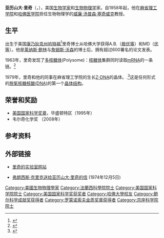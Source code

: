 {{Infobox scientist
| name = 亚历山大·里奇<br />Alexander Rich 
| birth_date = {{birth date|1924|11|15}}
| birth_place = 美国[[康乃狄克州|康乃狄克州]], [[哈特福|哈特福]]
| death_date  = {{death date and age|2015|4|27|1924|11|15}}
| death_place = 美国马萨诸塞州，波士顿
| residence = 美国马萨诸塞州，剑桥
| nationality = 美国
| field = 生物物理学
| work_institution = [[麻省理工学院|麻省理工学院]]
| alma_mater = [[哈佛大学|哈佛大学]]
| influences = [[弗朗西斯·克里克|弗朗西斯·克里克]]<ref>{{cite journal|title=Obituary: Francis Crick (1916-2004)|pages=845–847|issn=1476-4687|journal=Nature|volume=430|issue=7002|date=2004-08-19|doi=10.1038/430845a|url=https://www.ncbi.nlm.nih.gov/pubmed/15318208|accessdate=2019-05-26|author=Alexander Rich, Charles F. Stevens|pmid=15318208|archive-date=2019-05-02|archive-url=https://web.archive.org/web/20190502184601/https://www.ncbi.nlm.nih.gov/pubmed/15318208|dead-url=no}}</ref>
| known_for  = 发现[[多核糖体|多核糖体]](Polysome)和[[Z-DNA|Z-DNA]]
| prizes = {{ubl | [[美国国家科学奖章|美国国家科学奖章]] | [[William_Procter_Prize_for_Scientific_Achievement|William Procter Prize for Scientific Achievement]] | 韦尔奇化学奖 | [[罗蒙诺索夫金质奖章|罗蒙诺索夫金质奖章]]}}
}}
'''亚历山大·里奇'''（{{lang-en|'''Alexander Rich'''}}，{{bd|1924年|11月15日|2015年|4月27日}}），美国[[生物学家|生物学家]]和[[生物物理学|生物物理学]]家。自1958年起，他在[[麻省理工学院|麻省理工学院]]和[[哈佛医学院|哈佛医学院]]担任生物物理学的[[威廉·汤普森·塞奇威克|威廉·汤普森·塞奇威克]]教授。

== 生平 ==
出生于美国[[康乃狄克州|康乃狄克州]][[哈特福|哈特福]]<ref name="vatican">{{Cite web |url=http://www.vatican.va/roman_curia/pontifical_academies/acdscien/2008/rich2008.pdf |title=存档副本 |accessdate=2014-10-20 |archive-date=2016-03-03 |archive-url=https://web.archive.org/web/20160303174012/http://www.vatican.va/roman_curia/pontifical_academies/acdscien/2008/rich2008.pdf |dead-url=no }}</ref>里奇博士从哈佛大学获得A.B.（[[拉丁文学位荣誉|极优等]]）和MD（[[拉丁文学位荣誉|优等]]）。他是[[莱纳斯·鲍林|莱纳斯·鲍林]]与[[詹姆斯·杜威·沃森|詹姆斯·沃森]]的博士后，拥有超过600署名的论文发表。

1963年，里奇发现了[[多核糖体|多核糖体]](Polysome)：[[核糖体|核糖体]]集群同时读取[[mRNA|mRNA]]的一条链。<ref name="Warner1963">{{cite journal |author=Warner JR, Knopf PM, Rich A |title=A MULTIPLE RIBOSOMAL STRUCTURE IN PROTEIN SYNTHESIS |journal=Proceedings of the National Academy of Sciences of the United States of America |volume=49 |issue= 1|pages=122–129 |year=1963 |pmid=13998950 |doi=10.1073/pnas.49.1.122 |pmc=300639|bibcode = 1963PNAS...49..122W }}</ref>

1979年，里奇和他的同事在麻省理工学院的生长[[Z-DNA|Z-DNA]]的晶体。.<ref name="Wang1979">{{cite journal |author=Wang AHJ, Quigley GJ, Kolpak FJ, Crawford JL, van Boom JH, Van der Marel G, and Rich A |title=Molecular structure of a left-handed double helical DNA fragment at atomic resolution |journal=Nature |volume=282 |issue=5740 |pages=680–686 |year=1979 |pmid=514347 |doi=10.1038/282680a0|bibcode = 1979Natur.282..680W }}</ref>这是任何形式的[[脱氧核糖核酸|脱氧核糖核酸(DNA)]]的第一个[[晶体结构|晶体结构]]。

== 荣誉和奖励 ==
* [[美国国家科学奖章|美国国家科学奖章]]，华盛顿特区（1995年）
* 韦尔奇化学奖 （2008年）

== 参考资料 ==
{{reflist}}

== 外部链接 ==
* {{En}}[http://web.mit.edu/biology/www/facultyareas/facresearch/rich.shtml 里奇的实验室网站]{{Wayback|url=http://web.mit.edu/biology/www/facultyareas/facresearch/rich.shtml |date=20100327044132 }}
* {{En}}[http://profiles.nlm.nih.gov/SC/B/B/X/W/ 弗朗西斯·克里克送给亚历山大·里奇的信]{{Wayback|url=http://profiles.nlm.nih.gov/SC/B/B/X/W/ |date=20141020042604 }} (1974年12月5日)

{{Winners of the National Medal of Science|biological}}
{{罗蒙诺索夫金质奖章获得者}}
{{鲍尔科学成就奖获得者}}

{{Authority control}}
{{DEFAULTSORT:Rich, Alexander}}
[[Category:美國生物物理學家|Category:美國生物物理學家]]
[[Category:法蘭西科學院院士|Category:法蘭西科學院院士]]
[[Category:美国国家科学院院士|Category:美国国家科学院院士]]
[[Category:美国国家科学奖获奖者|Category:美国国家科学奖获奖者]]
[[Category:哈佛大學校友|Category:哈佛大學校友]]
[[Category:鲍尔科学成就奖获得者|Category:鲍尔科学成就奖获得者]]
[[Category:罗蒙诺索夫金质奖章获得者|Category:罗蒙诺索夫金质奖章获得者]]
[[Category:宗座科学院院士|Category:宗座科学院院士]]